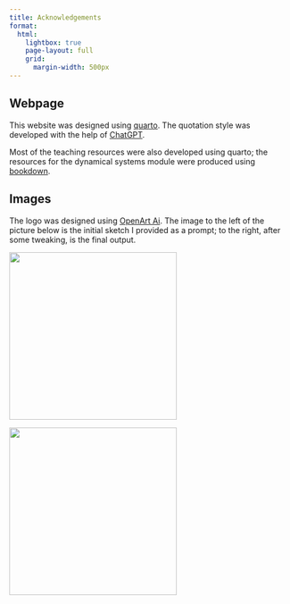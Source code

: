 ```yaml
---
title: Acknowledgements
format: 
  html:
    lightbox: true
    page-layout: full
    grid: 
      margin-width: 500px
---
```


## Webpage

This website was designed using [quarto](https://quarto.org/). The quotation style was developed with the help of [ChatGPT](https://chatgpt.com/).

Most of the teaching resources were also developed using quarto; the resources for the dynamical systems module were produced using [bookdown](https://bookdown.org/).

## Images

The logo was designed using [OpenArt Ai](https://openart.ai/home). The image to the left of the picture below is the initial sketch I provided as a prompt; to the right, after some tweaking, is the final output.

::: {layout-ncol=2}
![](logoSketch.jpg){width=300 fig-align="right"}

![](logo.jpg){width=300 fig-align="left"}
:::
